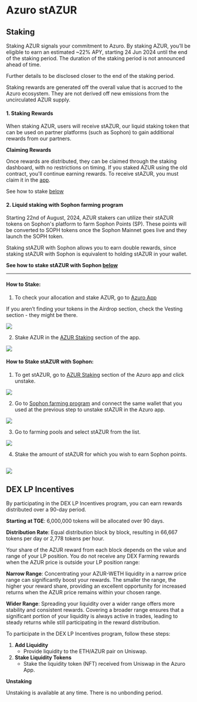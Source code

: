 
# Azuro stAZUR

## Staking

Staking AZUR signals your commitment to Azuro. By staking AZUR, you’ll be eligible to earn an estimated ~22% APY, starting 24 Jun 2024 until the end of the staking period. The duration of the staking period is not announced ahead of time.

Further details to be disclosed closer to the end of the staking period.

<Callout type="feature">
Staking rewards are generated off the overall value that is accrued to the Azuro ecosystem. They are not derived off new emissions from the uncirculated AZUR supply.
</Callout>

#### 1. Staking Rewards

When staking AZUR, users will receive stAZUR, our liquid staking token that can be used on partner platforms (such as Sophon) to gain additional rewards from our partners.

**Claiming Rewards**

Once rewards are distributed, they can be claimed through the staking dashboard, with no restrictions on timing.
<Callout type="warning">
If you staked AZUR using the old contract, you'll continue earning rewards. To receive stAZUR, you must claim it in the [app](https://azuro.org/app/staking).
</Callout>

See how to stake [below](https://gem.azuro.org/concepts/azur/staking#how-to-stake)

#### 2. Liquid staking with Sophon farming program

Starting 22nd of August, 2024, AZUR stakers can utilize their stAZUR tokens on Sophon's platform to farm Sophon Points (SP). These points will be converted to SOPH tokens once the Sophon Mainnet goes live and they launch the SOPH token. 

Staking stAZUR with Sophon allows you to earn double rewards, since staking stAZUR with Sophon is equivalent to holding stAZUR in your wallet.

**See how to stake stAZUR with Sophon [below](https://gem.azuro.org/concepts/azur/staking#how-to-stake-with-sophon)**

---

#### How to Stake:

1. To check your allocation and stake AZUR, go to [Azuro App](https://azuro.org/app/airdrop)

<Callout type="info">
If you aren’t finding your tokens in the Airdrop section, check the Vesting section - they might be there.
</Callout>

<Image
  src="/images/concepts/azur.png"
  width={2000}
  height={1000}
/>

2. Stake AZUR in the [AZUR Staking](https://azuro.org/app/staking) section of the app.

<Image
  src="/images/concepts/stake.png"
  width={2000}
  height={1000}
/>

#### How to Stake stAZUR with Sophon:

1. To get stAZUR, go to [AZUR Staking](https://azuro.org/app/staking) section of the Azuro app and click unstake. 

<Image
  src="/images/concepts/soph1.png"
  width={2000}
  height={1000}
/>

2. Go to [Sophon farming program](https://farm.sophon.xyz/) and connect the same wallet that you used at the previous step to unstake stAZUR in the Azuro app.

<Image
  src="/images/concepts/soph2.png"
  width={2000}
  height={1000}
/>

3. Go to farming pools and select stAZUR from the list.

<Image
  src="/images/concepts/soph3.png"
  width={2000}
  height={1000}
/>

4. Stake the amount of stAZUR for which you wish to earn Sophon points.

<Image
  src="/images/concepts/soph4.png"
  width={2000}
  height={1000}
/>
---

## DEX LP Incentives

By participating in the DEX LP Incentives program, you can earn rewards distributed over a 90-day period.

**Starting at TGE**: 6,000,000 tokens will be allocated over 90 days.

**Distribution Rate**: Equal distribution block by block, resulting in 66,667 tokens per day or 2,778 tokens per hour.

<Callout type="info">
Your share of the AZUR reward from each block depends on the value and range of your LP position. You do not receive any DEX Farming rewards when the AZUR price is outside your LP position range:

**Narrow Range**: Concentrating your AZUR-WETH liquidity in a narrow price range can significantly boost your rewards. The smaller the range, the higher your reward share, providing an excellent opportunity for increased returns when the AZUR price remains within your chosen range.

**Wider Range**: Spreading your liquidity over a wider range offers more stability and consistent rewards. Covering a broader range ensures that a significant portion of your liquidity is always active in trades, leading to steady returns while still participating in the reward distribution.

</Callout>

To participate in the DEX LP Incentives program, follow these steps:

1. **Add Liquidity**
    - Provide liquidity to the ETH/AZUR pair on Uniswap.
2. **Stake Liquidity Tokens**
    - Stake the liquidity token (NFT) received from Uniswap in the Azuro App.

**Unstaking**

Unstaking is available at any time. There is no unbonding period.

